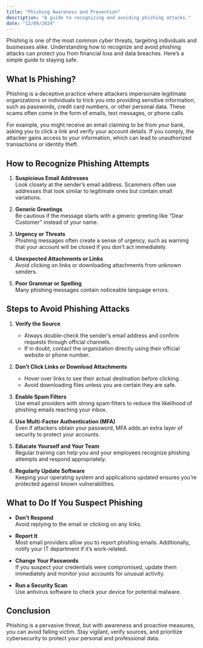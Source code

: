 ```yaml
---
title: "Phishing Awareness and Prevention"
description: "A guide to recognizing and avoiding phishing attacks."
date: "12/09/2024"
---
```


Phishing is one of the most common cyber threats, targeting individuals and businesses alike. Understanding how to recognize and avoid phishing attacks can protect you from financial loss and data breaches. Here’s a simple guide to staying safe.

## What Is Phishing?

Phishing is a deceptive practice where attackers impersonate legitimate organizations or individuals to trick you into providing sensitive information, such as passwords, credit card numbers, or other personal data. These scams often come in the form of emails, text messages, or phone calls.

For example, you might receive an email claiming to be from your bank, asking you to click a link and verify your account details. If you comply, the attacker gains access to your information, which can lead to unauthorized transactions or identity theft.

## How to Recognize Phishing Attempts

1. **Suspicious Email Addresses**  
   Look closely at the sender’s email address. Scammers often use addresses that look similar to legitimate ones but contain small variations.
   
2. **Generic Greetings**  
   Be cautious if the message starts with a generic greeting like “Dear Customer” instead of your name.

3. **Urgency or Threats**  
   Phishing messages often create a sense of urgency, such as warning that your account will be closed if you don’t act immediately.

4. **Unexpected Attachments or Links**  
   Avoid clicking on links or downloading attachments from unknown senders.

5. **Poor Grammar or Spelling**  
   Many phishing messages contain noticeable language errors.

## Steps to Avoid Phishing Attacks

1. **Verify the Source**  
   - Always double-check the sender’s email address and confirm requests through official channels.  
   - If in doubt, contact the organization directly using their official website or phone number.

2. **Don’t Click Links or Download Attachments**  
   - Hover over links to see their actual destination before clicking.  
   - Avoid downloading files unless you are certain they are safe.

3. **Enable Spam Filters**  
   Use email providers with strong spam filters to reduce the likelihood of phishing emails reaching your inbox.

4. **Use Multi-Factor Authentication (MFA)**  
   Even if attackers obtain your password, MFA adds an extra layer of security to protect your accounts.

5. **Educate Yourself and Your Team**  
   Regular training can help you and your employees recognize phishing attempts and respond appropriately.

6. **Regularly Update Software**  
   Keeping your operating system and applications updated ensures you’re protected against known vulnerabilities.

## What to Do If You Suspect Phishing

- **Don’t Respond**  
   Avoid replying to the email or clicking on any links.

- **Report It**  
   Most email providers allow you to report phishing emails. Additionally, notify your IT department if it’s work-related.

- **Change Your Passwords**  
   If you suspect your credentials were compromised, update them immediately and monitor your accounts for unusual activity.

- **Run a Security Scan**  
   Use antivirus software to check your device for potential malware.

## Conclusion

Phishing is a pervasive threat, but with awareness and proactive measures, you can avoid falling victim. Stay vigilant, verify sources, and prioritize cybersecurity to protect your personal and professional data.
